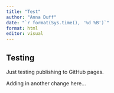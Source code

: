 ```yaml
---
title: "Test"
author: "Anna Duff"
date: "`r format(Sys.time(), '%d %B')`"
format: html
editor: visual
---
```


## Testing

Just testing publishing to GitHub pages.

Adding in another change here...